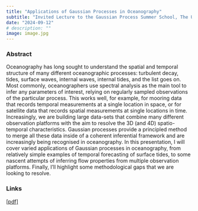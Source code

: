 ```yaml
---
title: "Applications of Gaussian Processes in Oceanography"
subtitle: "Invited Lecture to the Gaussian Process Summer School, The University of Manchester"
date: "2024-09-12"
# description: ""
image: image.jpg
---
```


### Abstract

Oceanography has long sought to understand the spatial and temporal structure of many different oceanographic processes: turbulent decay, tides, surface waves, internal waves, internal tides, and the list goes on. Most commonly, oceanographers use spectral analysis as the main tool to infer any parameters of interest, relying on regularly sampled observations of the particular process. This works well, for example, for mooring data that records temporal measurements at a single location in space, or for satellite data that records spatial measurements at single locations in time. Increasingly, we are building large data-sets that combine many different observation platforms with the aim to resolve the 3D (and 4D) spatio-temporal characteristics. Gaussian processes provide a principled method to merge all these data inside of a coherent inferential framework and are increasingly being recognised in oceanography. In this presentation, I will cover varied applications of Gaussian processes in oceanography, from relatively simple examples of temporal forecasting of surface tides, to some nascent attempts of inferring flow properties from multiple observation platforms. Finally, I’ll highlight some methodological gaps that we are looking to resolve.

### Links

[[pdf]](gps_in_oceanography.pdf)

